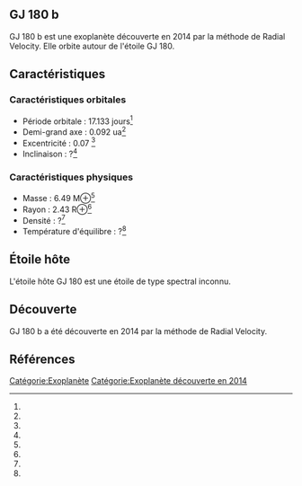 == GJ 180 b ==

{{Infobox Exoplanète
| nom = GJ 180 b
| image = 
| légende = 
| étoile = GJ 180
| constellation = 
| ascension_droite = 
| déclinaison = 
| distance = ?
| type_spectral = ?
| masse = 6.49 M⊕<ref></ref>
| rayon = 2.43 R⊕<ref></ref>
| densité = ?<ref></ref>
| gravité = ?<ref></ref>
| température = ?<ref></ref>
| période = 17.133 j<ref></ref>
| demi_grand_axe = 0.092 ua<ref></ref>
| excentricité = 0.07 <ref></ref>
| inclinaison = ?<ref></ref>
| méthode_découverte = Radial Velocity
| date_découverte = 2014
| statut = Confirmée
}}

GJ 180 b est une exoplanète découverte en 2014 par la méthode de Radial Velocity. Elle orbite autour de l'étoile GJ 180.

== Caractéristiques ==

=== Caractéristiques orbitales ===
* Période orbitale : 17.133 jours<ref></ref>
* Demi-grand axe : 0.092 ua<ref></ref>
* Excentricité : 0.07 <ref></ref>
* Inclinaison : ?<ref></ref>

=== Caractéristiques physiques ===
* Masse : 6.49 M⊕<ref></ref>
* Rayon : 2.43 R⊕<ref></ref>
* Densité : ?<ref></ref>
* Température d'équilibre : ?<ref></ref>

== Étoile hôte ==

{{Infobox Étoile
| nom = GJ 180
| image = 
| légende = 
| constellation = 
| ascension_droite = 
| déclinaison = 
| distance = ?
| type_spectral = ?
| magnitude_absolue = 
| magnitude_apparente = 
| masse = ?<ref></ref>
| rayon = ?<ref></ref>
| température = ?<ref></ref>
| métallicité = ?<ref></ref>
| âge = ?<ref></ref>
}}

L'étoile hôte GJ 180 est une étoile de type spectral inconnu.

== Découverte ==

GJ 180 b a été découverte en 2014 par la méthode de Radial Velocity.

== Références ==
<references />

[[Catégorie:Exoplanète]]
[[Catégorie:Exoplanète découverte en 2014]]

